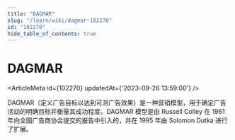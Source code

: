 ```yaml
---
title: "DAGMAR"
slug: "/learn/wiki/dagmar-102270"
id: "102270"
hide_table_of_contents: true
---
```



# DAGMAR

<ArticleMeta id={102270} updatedAt={'2023-09-26 13:59:00'} />
<div className='border-solid border-b border-t-0 my-4 border-[var(--ifm-color-gray-300)]' />

DAGMAR（定义广告目标以达到可测广告效果）是一种营销模型，用于确定广告活动的明确目标并衡量其成功程度。DAGMAR 模型是由 Russell Colley 在 1961 年向全国广告商协会提交的报告中引入的，并在 1995 年由 Solomon Dutka 进行了扩展。
